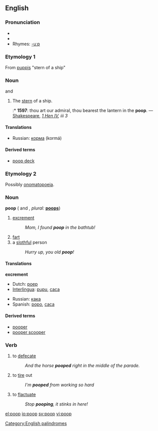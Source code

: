 {{rfc|Need to be split by level-3 etymology headings. Each needs separate pronunciation section as homonym 2 uses a short oo in Australia but homonym 1 always uses long oo}}

==English==
[[Category:English palindromes]]

===Pronunciation===
*{{IPA|/puːp/}}
*{{audio|En-ca-poop.ogg|Audio (CA)}}
*Rhymes: [[Rhymes:English:-uːp|-uːp]]

===Etymology 1===
From {{L.}} [[puppis]] "stern of a ship"

===Noun===
{{en-noun}}  {{uncountable}} and {{countable}}

# The [[stern]] of a ship.
#:* '''1597''': thou art our admiral, thou bearest the lantern in the '''poop'''. — [[Shakespeare]], ''[http://en.wikisource.org/wiki/The_First_Part_of_King_Henry_the_Fourth 1 Hen IV], iii 3''

====Translations====
*Russian: [[корма]] (kormá) {{f}}

====Derived terms====
*[[poop deck]]

===Etymology 2===
Possibly [[onomatopoeia]].

===Noun===
'''poop'''  ({{uncountable}} and {{countable}}, ''plural:'' '''[[poops]]''')

# [[excrement]]
#:''Mom, I found '''poop''' in the bathtub!''
# [[fart]]
# a [[slothful]] person
#:''Hurry up, you old '''poop'''!'' 

====Translations====
'''excrement'''
{{top}}
*Dutch: [[poep]]
*[[Interlingua]]: [[pupu]], [[caca]]
{{mid}}
*Russian: [[кака#Russian|кака]] {{f}}
*Spanish: [[popo]], [[caca]]
{{bottom}}

====Derived terms====
* [[pooper]]
* [[pooper scooper]]

===Verb===
{{en-verb}}

# to [[defecate]]
#:''And the horse '''pooped''' right in the middle of the parade.'' 
# to [[tire]] out
#:''I'm '''pooped''' from working so hard''
# to [[flactuate]]
#:''Stop '''pooping''', it stinks in here!''

[[el:poop]]
[[io:poop]]
[[sv:poop]]
[[vi:poop]]